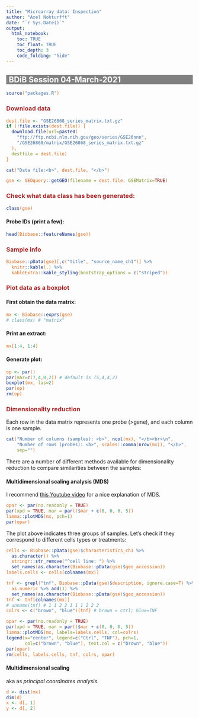 ```yaml
---
title: "Microarray data: Inspection"
author: "Axel Nohturfft"
date: "`r Sys.Date()`"
output: 
  html_notebook:
    toc: TRUE
    toc_float: TRUE
    toc_depth: 3
    code_folding: "hide"
---
```



<style>
h1 {background: brown;color: white;padding-left: 7px;}
h2 {background: grey;color: white;padding-left: 7px;}
h3 {color: brown;}
code {color: chocolate;}
details p {font-family: monospace;}
</style>

## BDiB Session 04-March-2021  

```r
source("packages.R")
```


### Download data    
```r
dest.file <- "GSE26868_series_matrix.txt.gz"
if (!file.exists(dest.file)) {
  download.file(url=paste0(
    "ftp://ftp.ncbi.nlm.nih.gov/geo/series/GSE26nnn",
    "/GSE26868/matrix/GSE26868_series_matrix.txt.gz"
  ),
  destfile = dest.file)
}
```


```r
cat("Data file:<b>", dest.file, "</b>")
```


```r
gse <- GEOquery::getGEO(filename = dest.file, GSEMatrix=TRUE)
```

### Check what data class has been generated:  
```r
class(gse)
```

#### Probe IDs (print a few):
```r
head(Biobase::featureNames(gse))
```

### Sample info  
```r
Biobase::pData(gse)[,c("title", "source_name_ch1")] %>%
  knitr::kable(.) %>% 
  kableExtra::kable_styling(bootstrap_options = c("striped"))
```


### Plot data as a boxplot  
#### First obtain the data matrix:
```r
mx <- Biobase::exprs(gse)
# class(mx) # "matrix"
```


#### Print an extract:  
```r
mx[1:4, 1:4]
```
#### Generate plot:  
```r
op <- par()
par(mar=c(7,4,0,2)) # default is (5,4,4,2)
boxplot(mx, las=2)
par(op)
rm(op)
```
### Dimensionality reduction  
Each row in the data matrix represents one probe (>gene), and each column is one sample.

```r
cat("Number of columns (samples): <b>", ncol(mx), "</b><br>\n",
    "Number of rows (probes): <b>", scales::comma(nrow(mx)), "</b>",
    sep="")
```

There are a number of different methods available for dimensionality reduction to compare similarities between the samples:  

#### Multidimensional scaling analysis (MDS)  
I recommend [this Youtube video](https://youtu.be/GEn-_dAyYME) for a nice explanation of MDS.

```r
opar <- par(no.readonly = TRUE)
par(xpd = TRUE, mar = par()$mar + c(0, 0, 0, 5))
limma::plotMDS(mx, pch=1)
par(opar)
```

The plot above indicates three groups of samples. Let's check if they correspond to different cells types or treatments:  

```r
cells <- Biobase::pData(gse)$characteristics_ch1 %>% 
  as.character() %>% 
  stringr::str_remove("^cell line: ") %>% 
  set_names(as.character(Biobase::pData(gse)$geo_accession))
labels.cells <- cells[colnames(mx)]

tnf <- grepl("tnf", Biobase::pData(gse)$description, ignore.case=T) %>% 
  as.numeric %>% add(1) %>% 
  set_names(as.character(Biobase::pData(gse)$geo_accession))
tnf <- tnf[colnames(mx)]
# unname(tnf) # 1 1 2 2 1 1 1 2 2 2
colrs <- c("brown", "blue")[tnf] # brown = ctrl; blue=TNF

opar <- par(no.readonly = TRUE)
par(xpd = TRUE, mar = par()$mar + c(0, 0, 0, 5))
limma::plotMDS(mx, labels=labels.cells, col=colrs)
legend(x="center", legend=c("Ctrl", "TNF"), pch=1,
       col=c("brown", "blue"), text.col = c("brown", "blue"))
par(opar)
rm(cells, labels.cells, tnf, colrs, opar)
```

#### Multidimensional scaling  
aka as *principal coordinates analysis*.  

```r
d <- dist(mx)
dim(d)
x <- d[, 1]
y <- d[, 2]
```





